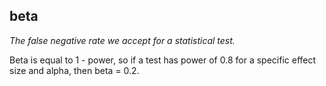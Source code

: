 ## beta

<dfn>The false negative rate we accept for a statistical test.</dfn>

Beta is equal to 1 - power, so if a test has power of 0.8 for a specific effect size and alpha, then beta = 0.2.
